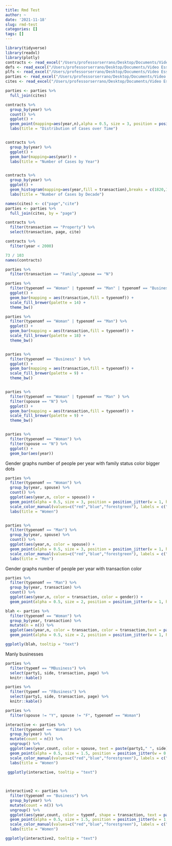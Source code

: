 ```yaml
---
title: Rmd Test
author: ~
date: '2021-11-18'
slug: rmd-test
categories: []
tags: []
---
```



```r
library(tidyverse)
library(readxl)
library(plotly)
contracts <- read_excel("/Users/professorserrano/Desktop/Documents/Video Essays/Law/contracts_gender_r_2.xlsx")
defs <- read_excel("/Users/professorserrano/Desktop/Documents/Video Essays/Law/defs_r.xlsx")
plfs <- read_excel("/Users/professorserrano/Desktop/Documents/Video Essays/Law/plfs_r.xlsx")
parties <- read_excel("/Users/professorserrano/Desktop/Documents/Video Essays/Law/parties_r.xlsx")
cites <- read_excel("/Users/professorserrano/Desktop/Documents/Video Essays/Law/cites_for_contracts.xlsx")

parties <- parties %>%
  full_join(cites)
```



```r
contracts %>%
  group_by(year) %>%
  count() %>%
  ggplot() +
  geom_point(mapping=aes(year,n),alpha = 0.5, size = 3, position = position_jitter(w = 0, h = 0.1)) + 
  labs(title = "Distribution of Cases over Time")


contracts %>%
  group_by(year) %>%
  ggplot() +
  geom_bar(mapping=aes(year)) +
  labs(title = "Number of Cases by Year")


contracts %>%
  group_by(year) %>%
  ggplot() +
  geom_histogram(mapping=aes(year,fill = transaction),breaks = c(1820,1830,1840,1850,1860,1870,1880,1890,1900,1910,1920,1930,1940, 1950, 1960,1970,1980,1990,2000,2010,2020)) +
  labs(title = "Number of Cases by Decade")

names(cites) <- c("page","cite")
parties <- parties %>%
  full_join(cites, by = "page")

contracts %>%
  filter(transaction == "Property") %>%
  select(transaction, page, cite)

contracts %>%
  filter(year < 2000)

73 / 103
names(contracts)

parties %>%
  filter(transaction == "Family",spouse == "N") 
```



```r

parties %>%
  filter(typenomf == "Woman" | typenomf == "Man" | typenomf == "Business") %>%
  ggplot() +
  geom_bar(mapping = aes(transaction,fill = typenomf)) +
  scale_fill_brewer(palette = 14) +
  theme_bw()

parties %>%
  filter(typenomf == "Woman" | typenomf == "Man") %>%
  ggplot() +
  geom_bar(mapping = aes(transaction,fill = typenomf)) +
  scale_fill_brewer(palette = 18) +
  theme_bw()


parties %>%
  filter(typenomf == "Business" ) %>%
  ggplot() +
  geom_bar(mapping = aes(transaction,fill = typenomf)) +
  scale_fill_brewer(palette = 9) +
  theme_bw()


parties %>%
  filter(typenomf == "Woman" | typenomf == "Man" ) %>%
  filter(spouse == "N") %>%
  ggplot() +
  geom_bar(mapping = aes(transaction,fill = typenomf)) +
  scale_fill_brewer(palette = 9) +
  theme_bw()


parties %>%
  filter(typenomf == "Woman") %>%
  filter(spouse == "N") %>%
  ggplot() +
  geom_bar(aes(year))
```


Gender graphs number of people per year with family status color 
bigger dots

```r
parties %>%
  filter(typenomf == "Woman") %>%
  group_by(year, spouse) %>%
  count() %>%
  ggplot(aes(year,n, color = spouse)) +
  geom_point(alpha = 0.5, size = 3, position = position_jitter(w = 1, h = 0.1)) +
  scale_color_manual(values=c("red","blue","forestgreen"), labels = c("Misc. Family","Unrelated","Spouse/Partner")) +
  labs(title = "Women")


parties %>%
  filter(typenomf == "Man") %>%
  group_by(year, spouse) %>%
  count() %>%
  ggplot(aes(year,n, color = spouse)) +
  geom_point(alpha = 0.5, size = 3, position = position_jitter(w = 1, h = 0.1)) +
  scale_color_manual(values=c("red","blue","forestgreen"), labels = c("Misc. Family","Unrelated","Spouse/Partner")) +
  labs(title = "Men")


```

Gender graphs number of people per year with transaction color 

```r

parties %>%
  filter(typenomf == "Man") %>%
  group_by(year, transaction) %>%
  count() %>%
  ggplot(aes(year,n, color = transaction, color = gender)) +
  geom_point(alpha = 0.5, size = 2, position = position_jitter(w = 1, h = 0.1))

blah <- parties %>%
  filter(typenomf == "Woman") %>%
  group_by(year, transaction) %>%
  mutate(n = n()) %>%
  ggplot(aes(year,n, color = transaction, color = transaction,text = paste(party1," ", typenomf, " ", side))) +
  geom_point(alpha = 0.5, size = 2, position = position_jitter(w = 1, h = 0.1))

ggplotly(blah, tooltip = "text") 

```


Manly businesses
```r

parties %>%
  filter(typemf == "MBusiness") %>%
  select(party1, side, transaction, page) %>%
  knitr::kable()
```


```r

parties %>%
  filter(typemf == "FBusiness") %>%
  select(party1, side, transaction, page) %>%
  knitr::kable()
```


```r
parties %>%
  filter(spouse != "Y", spouse != "F", typenomf == "Woman")
```


```r

interactive <- parties %>%
  filter(typenomf == "Woman") %>%
  group_by(year) %>%
  mutate(count = n()) %>%
  ungroup() %>%
  ggplot(aes(year,count, color = spouse, text = paste(party1," ", side))) +
  geom_point(alpha = 0.5, size = 1.5, position = position_jitter(w = 0.2, h = 0.2)) +
  scale_color_manual(values=c("red","blue","forestgreen"), labels = c("Misc. Family","Unrelated","Spouse/Partner")) +
  labs(title = "Women")

 ggplotly(interactive, tooltip = "text") 

 
 
interactive2 <- parties %>%
  filter(typenomf == "Business") %>%
  group_by(year) %>%
  mutate(count = n()) %>%
  ungroup() %>%
  ggplot(aes(year,count, color = typemf, shape = transaction, text = paste(party1," ", transaction, " ", side))) +
  geom_point(alpha = 0.5, size = 1.5, position = position_jitter(w = 1, h = 1)) +
  scale_color_manual(values=c("red","blue","forestgreen"), labels = c("Misc. Family","Unrelated","Spouse/Partner")) +
  labs(title = "Women")

ggplotly(interactive2, tooltip = "text") 

```
